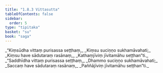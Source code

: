 ```yaml
---
title: "1.8.3 Vittasutta"
tableOfContents: false
sidebar:
  order: 5
type: "tipitaka"
basket: "su"
book: "saga"
---
```



<DynamicBreadcrumb />

<Division number="73" book="saga">

<Paragraph number="339" type="verses" book="saga">
_“Kiṃsūdha vittaṃ purisassa seṭṭhaṃ,_  
_Kiṃsu suciṇṇo sukhamāvahati;_  
_Kiṃsu have sādutaraṃ rasānaṃ,_  
_Kathaṃjīviṃ jīvitamāhu seṭṭhan”ti._  

</Paragraph>

<Paragraph number="340" type="verses" book="saga">
_“Saddhīdha vittaṃ purisassa seṭṭhaṃ,_  
_Dhammo suciṇṇo sukhamāvahati;_  
_Saccaṃ have sādutaraṃ rasānaṃ,_  
_Paññājīviṃ jīvitamāhu seṭṭhan”ti._
</Paragraph>
</Division>